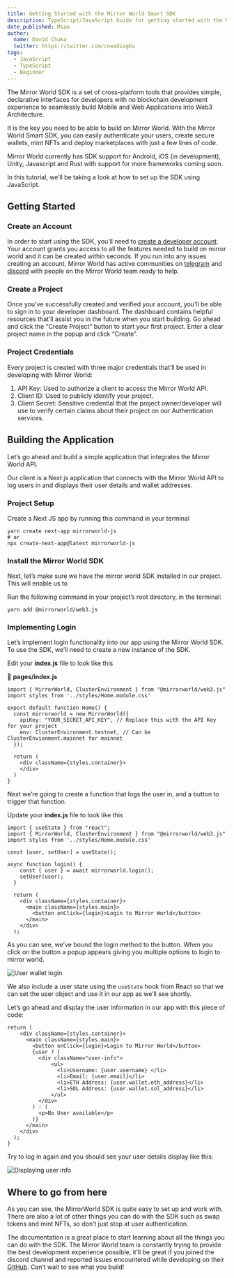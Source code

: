 ```yaml
---
title: Getting Started with the Mirror World Smart SDK
description: TypeScript/JavaScript Guide for getting started with the Mirror World Smart SDK
date_published: Miao
author:
  name: David Chuka
  twitter: https://twitter.com/cnwadiogbu
tags:
  - JavaScript
  - TypeScript
  - Beginner
---
```


The Mirror World SDK is a set of cross-platform tools that provides simple, declarative
interfaces for developers with no blockchain development experience to seamlessly build
Mobile and Web Applications into Web3 Architecture.

It is the key you need to be able to build on Mirror World. With the Mirror World Smart SDK,
you can easily authenticate your users, create secure wallets, mint NFTs and deploy marketplaces
with just a few lines of code.

Mirror World currently has SDK support for Android, iOS (in development), Unity, Javascript and
Rust with support for more frameworks coming soon.

In this tutorial, we’ll be taking a look at how to set up the SDK using JavaScript.

## Getting Started

### Create an Account

In order to start using the SDK, you’ll need to [create a developer account](https://app.mirrorworld.fun/auth/login).
Your account grants you access to all the features needed to build on mirror world and it can be
created within seconds. If you run into any issues creating an account, Mirror World has active
communities on [telegram](https://mirrorworld.fun/telegram) and [discord](https://mirrorworld.fun/discord)
with people on the Mirror World team ready to help.

### Create a Project
Once you’ve successfully created and verified your account, you’ll be able to sign in to your
developer dashboard. The dashboard contains helpful resources that’ll assist you in the future when
you start building. Go ahead and click the “Create Project” button to start your first project.
Enter a clear project name in the popup and click “Create”.

### Project Credentials

Every project is created with three major credentials that’ll be used in developing with Mirror World:

1. API Key: Used to authorize a client to access the Mirror World API.
2. Client ID: Used to publicly identify your project.
3. Client Secret: Sensitive credential that the project owner/developer will use to verify certain claims about their project on our Authentication services.

## Building the Application

Let’s go ahead and build a simple application that integrates the Mirror World API.

Our client is a Next js application that connects with the Mirror World API to log users in and displays their user details and wallet addresses.

### Project Setup

Create a Next JS app by running this command in your terminal

```shell
yarn create next-app mirrorworld-js
# or
npx create-next-app@latest mirrorworld-js
```

### Install the Mirror World SDK

Next, let’s make sure we have the mirror world SDK installed in our project. This will enable us to

Run the following command in your project’s root directory, in the terminal:

```shell
yarn add @mirrorworld/web3.js
```

### Implementing Login

Let’s implement login functionality into our app using the Mirror World SDK. To use the SDK, we’ll need to create a new instance of the SDK.

Edit your **index.js** file to look like this

📁 **pages/index.js**

```tsx
import { MirrorWorld, ClusterEnvironment } from "@mirrorworld/web3.js"
import styles from '../styles/Home.module.css'

export default function Home() {
  const mirrorworld = new MirrorWorld({
    apiKey: "YOUR_SECRET_API_KEY", // Replace this with the API Key for your project
    env: ClusterEnvironment.testnet, // Can be ClusterEnvionment.mainnet for mainnet
  });

  return (
    <div className={styles.container}>
    </div>
  )
}
```

Next we’re going to create a function that logs the user in, and a button to trigger that function.

Update your **index.js** file to look like this

```tsx
import { useState } from "react";
import { MirrorWorld, ClusterEnvironment } from "@mirrorworld/web3.js"
import styles from '../styles/Home.module.css'

const [user, setUser] = useState();

async function login() {
    const { user } = await mirrorworld.login();
    setUser(user);
  }

  return (
    <div className={styles.container}>
      <main className={styles.main}>
        <button onClick={login}>Login to Mirror World</button>
      </main>
    </div>
  );
```

As you can see, we’ve bound the login method to the button. When you click on the button a popup appears giving you multiple options to login to mirror world.

![User wallet login](https://res.cloudinary.com/xtellar/image/upload/v1665995203/mirror-world/Untitled_1_n2xrdk.png)

We also include a user state using the `useState` hook from React so that we can set the user object and use it in our app as we’ll see shortly.

Let’s go ahead and display the user information in our app with this piece of code:

```tsx
return (
    <div className={styles.container}>
      <main className={styles.main}>
        <button onClick={login}>Login to Mirror World</button>
        {user ? (
          <div className="user-info">
              <ul>
                <li>Username: {user.username} </li>
                <li>Email: {user.email}</li>
                <li>ETH Address: {user.wallet.eth_address}</li>
                <li>SOL Address: {user.wallet.sol_address}</li>
              </ul>
          </div>
        ) : (
          <p>No User available</p>
        )}
      </main>
    </div>
  );
}
```

Try to log in again and you should see your user details display like this:

![Displaying user info](https://res.cloudinary.com/xtellar/image/upload/v1665995199/mirror-world/image_hn4dzq.png)

## Where to go from here

As you can see, the MirrorWorld SDK is quite easy to set up and work with. There are also a lot of other things you can do with the SDK such as swap tokens and mint NFTs, so don’t just stop at user authentication.

The documentation is a great place to start learning about all the things you can do with the SDK. The Mirror World team is constantly trying to provide the best development experience possible, it’ll be great if you joined the discord channel and reported issues encountered while developing on their [GitHub](https://github.com/mirrorworld-universe). Can’t wait to see what you build!
